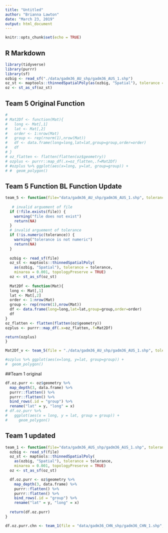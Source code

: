 ```yaml
---
title: "Untitled"
author: "Brianna Lawton"
date: "March 23, 2019"
output: html_document
---
```


```r
knitr::opts_chunk$set(echo = TRUE)
```

## R Markdown


```r

library(tidyverse)
library(purrr)
library(sf)
ozbig <- read_sf("./data/gadm36_AU_shp/gadm36_AUS_1.shp")
oz_st <- maptools::thinnedSpatialPoly(as(ozbig, "Spatial"), tolerance = 0.1, minarea = 0.001, topologyPreserve = TRUE)
oz <- st_as_sf(oz_st)

```

## Team 5 Original Function

```r
# 
# Mat2Df <- function(Mat){
#   long <- Mat[,1]
#   lat <- Mat[,2]
#   order <- 1:nrow(Mat)
#   group <- rep(rnorm(1),nrow(Mat))
#   df <- data.frame(long=long,lat=lat,group=group,order=order)
#   df
# }
# oz_flatten <- flatten(flatten(oz$geometry))
# ozplus <- purrr::map_df(.x=oz_flatten,.f=Mat2Df)
# #ozplus %>% ggplot(aes(x=long, y=lat, group=group)) + 
# #  geom_polygon()

```

## Team 5 Function BL Function Update

```r
team_5 <- function(file="data/gadm36_AU_shp/gadm36_AUS_1.shp", tolerance = 0.1) {
  
   # invalid arguement of file
  if (!file.exists(file)) {
    warning("file does not exist")
    return(NA)
  }
  # invalid arguement of tolerance
  if (!is.numeric(tolerance)) {
    warning("tolerance is not numeric")
    return(NA)
  }
  
  ozbig <- read_sf(file)
  oz_st <- maptools::thinnedSpatialPoly(
    as(ozbig, "Spatial"), tolerance = tolerance, 
    minarea = 0.001, topologyPreserve = TRUE)
  oz <- st_as_sf(oz_st)
  
  Mat2Df <- function(Mat){
  long <- Mat[,1]
  lat <- Mat[,2]
  order <- 1:nrow(Mat)
  group <- rep(rnorm(1),nrow(Mat))
  df <- data.frame(long=long,lat=lat,group=group,order=order)
  df
}
oz_flatten <- flatten(flatten(oz$geometry))
ozplus <- purrr::map_df(.x=oz_flatten,.f=Mat2Df)

return(ozplus)
}

Mat2Df_v <- team_5(file = "./data/gadm36_AU_shp/gadm36_AUS_1.shp", tolerance = 0.1)

#ozplus %>% ggplot(aes(x=long, y=lat, group=group)) + 
#  geom_polygon()

```

























##Team 1 original

```r
df.oz.purr <- oz$geometry %>%
  map_depth(3, data.frame) %>%
  purrr::flatten() %>%
  purrr::flatten() %>%
  bind_rows(.id = "group") %>%
  rename("lat" = y, "long" = x)
# df.oz.purr %>% 
#   ggplot(aes(x = long, y = lat, group = group)) + 
#     geom_polygon()


```

## Team 1 updated

```r
team_1 <- function(file="data/gadm36_AUS_shp/gadm36_AUS_1.shp", tolerance = 0.1) {
  ozbig <- read_sf(file)
  oz_st <- maptools::thinnedSpatialPoly(
    as(ozbig, "Spatial"), tolerance = tolerance, 
    minarea = 0.001, topologyPreserve = TRUE)
  oz <- st_as_sf(oz_st)

  df.oz.purr <- oz$geometry %>% 
    map_depth(3, data.frame) %>%
    purrr::flatten() %>%
    purrr::flatten() %>%
    bind_rows(.id = "group") %>%
    rename("lat" = y, "long" = x)
  
  return(df.oz.purr)
}

df.oz.purr.chn <- team_1(file = "data/gadm36_CHN_shp/gadm36_CHN_1.shp", tolerance = 0.1)

```
